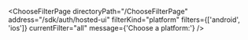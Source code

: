 

<ChooseFilterPage
  directoryPath="/ChooseFilterPage"
  address="/sdk/auth/hosted-ui"
  filterKind="platform"
  filters={['android', 'ios']}
  currentFilter="all"
  message={'Choose a platform:'}
/>
